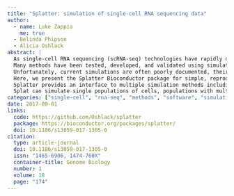 ```yaml
---
title: "Splatter: simulation of single-cell RNA sequencing data"
author:
  - name: Luke Zappia
    me: true
  - Belinda Phipson
  - Alicia Oshlack
abstract: |
  As single-cell RNA sequencing (scRNA-seq) technologies have rapidly developed, so have analysis methods.
  Many methods have been tested, developed, and validated using simulated datasets.
  Unfortunately, current simulations are often poorly documented, their similarity to real data is not demonstrated, or reproducible code is not available.
  Here, we present the Splatter Bioconductor package for simple, reproducible, and well-documented simulation of scRNA-seq data.
  Splatter provides an interface to multiple simulation methods including Splat, our own simulation, based on a gamma-Poisson distribution.
  Splat can simulate single populations of cells, populations with multiple cell types, or differentiation paths.
categories: ["single-cell", "rna-seq", "methods", "software", "simulation"]
date: 2017-09-01
links:
  code: https://github.com/Oshlack/splatter
  package: https://bioconductor.org/packages/splatter/
  doi: 10.1186/s13059-017-1305-0
citation:
  type: article-journal
  doi: 10.1186/s13059-017-1305-0
  issn: "1465-6906, 1474-760X"
  container-title: Genome Biology
  number: 1
  volume: 18
  page: "174"
---
```

